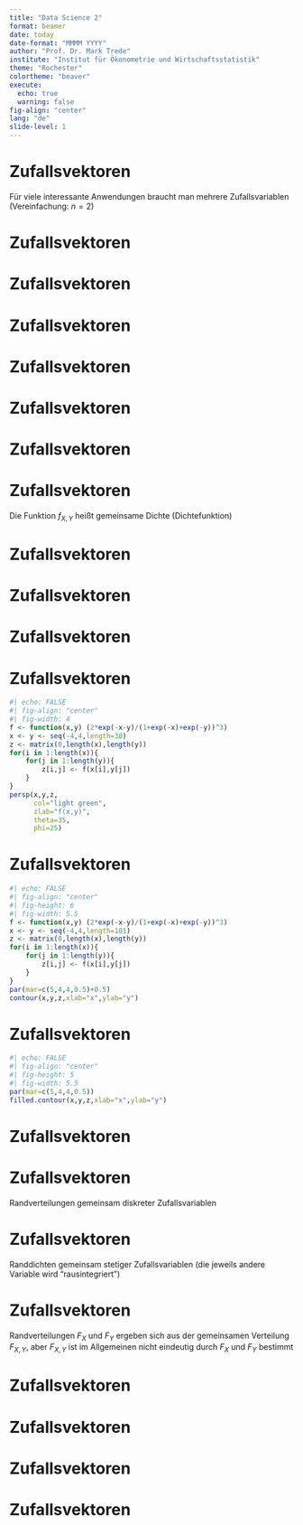 ```yaml
---
title: "Data Science 2"
format: beamer
date: today
date-format: "MMMM YYYY"
author: "Prof. Dr. Mark Trede"
institute: "Institut für Ökonometrie und Wirtschaftsstatistik"
theme: "Rochester"
colortheme: "beaver"
execute: 
  echo: true
  warning: false
fig-align: "center"
lang: "de"
slide-level: 1
---
```



# Zufallsvektoren
\framesubtitle{Definition}
\textbf{Zufallsvektoren:}
\medskip

Für viele interessante Anwendungen braucht man mehrere 
Zufallsvariablen (Vereinfachung: $n=2$)
\medskip

\begin{exampleblock}{Beispiele:}
\begin{itemize}
\item $X$: Haushaltsgröße, $Y$: Anzahl Autos
\item $X$: Aktienrendite Siemens, $Y$: Aktienrendite Zalando
\item $X$: kleinere Augenzahl, $Y$: größere Augenzahl
von zwei Würfeln
\end{itemize}
\end{exampleblock}



# Zufallsvektoren
\framesubtitle{Verteilungsfunktion}
\begin{block}{Gemeinsame Verteilungsfunktion}
Seien $X:\Omega \longrightarrow \mathbb{R}$ und 
$Y:\Omega\longrightarrow \mathbb{R}$
zwei Zufallsvariablen. Dann ist
$$
F_{X,Y}(x,y) =P(X\leq x,Y\leq y)
$$
die gemeinsame Verteilungsfunktion von $X$ und $Y$
\end{block}



# Zufallsvektoren
\framesubtitle{Verteilungsfunktion}
\textbf{Eigenschaften der gemeinsamen Verteilungsfunktion:}
\medskip
\begin{itemize}
\item $F_{X,Y}(x,y)=P(X\leq x,Y\leq y)$ ist monoton steigend
in $x$ und $y$
\item Es gilt $F_{X,Y}(-\infty ,y) =F_{XY}(x,-\infty)=0$
\item Es gilt $F_{X,Y}(+\infty ,+\infty) =1$
\end{itemize}



# Zufallsvektoren
\framesubtitle{Gemeinsam diskrete Zufallsvariablen}
\begin{block}{Gemeinsam diskrete Zufallsvariablen}
$X$ und $Y$ heißen gemeinsam diskret, wenn es endlich viele
oder abzählbar unendlich viele Werte $x_{1,}x_{2,}\ldots$
und $y_{1,}y_{2,}\ldots $ gibt, so dass 
\[ \sum_{j}\sum_{k}p_{jk}=1 \]
mit $p_{jk}=P(X=x_{j},Y=y_{k})$
\end{block}



# Zufallsvektoren
\framesubtitle{Gemeinsam diskrete Zufallsvariablen}
\begin{itemize}
\item Gemeinsame Wahrscheinlichkeitsfunktion
$$
f_{X,Y}(x,y) =\left\{ 
\begin{array}{ll}
p_{jk} & \quad \text{für }x=x_{j}\text{ und }y=y_{k} \\ 
0 & \quad \text{sonst}
\end{array}\right.
$$
\item Darstellung als Wahrscheinlichkeitstabelle
$$
\begin{tabular}{c|ccc|}
$X\backslash Y$ & $y_{1}$ & $\ldots $ & $y_{K}$ \\ \hline
$x_{1}$ & $p_{11}$ & $\ldots $ & $p_{1K}$ \\ 
$\vdots $ & $\vdots $ &  & $\vdots $ \\ 
$x_{J}$ & $p_{J1}$ & $\ldots $ & $p_{JK}$
\end{tabular}
$$
\end{itemize}



# Zufallsvektoren
\framesubtitle{Gemeinsam diskrete Zufallsvariablen}
\begin{exampleblock}{Beispiel: Haushalte}
Sei $X$: Haushaltsgröße; $Y$: Anzahl Autos
\bigskip

\begin{tabular}{c|ccc}
$X\backslash Y$ & 0 & 1 & 2 \\ \hline
1 & \color<2>{red}0.10 & \color<2>{red}0.14 & 0.01 \\ 
2 & \color<2>{red}0.05 & \color<2>{red}0.15 & 0.10 \\ 
3 & \color<2>{red}0.02 & \color<2>{red}0.10 & 0.08 \\ 
4 & 0.02 & 0.06 & 0.07 \\ 
5 & 0.01 & 0.05 & 0.04
\end{tabular}
\bigskip

Wie groß ist $F_{X,Y}(3,1)$ ? \uncover<2>{
$P(X\le 3,Y\le 1)=0.56$}
\end{exampleblock}



# Zufallsvektoren
\framesubtitle{Gemeinsam diskrete Zufallsvariablen}
\begin{exampleblock}{Beispiel: Haushalte}
Sei $X$: Haushaltsgröße; $Y$: Anzahl Autos
\bigskip

\begin{tabular}{c|ccc}
$X\backslash Y$ & 0 & 1 & 2 \\ \hline
1 & \color<2>{red}0.10 & \color<2>{red}0.14 & \color<2>{red}0.01 \\ 
2 & 0.05 & 0.15 & 0.10 \\ 
3 & 0.02 & 0.10 & 0.08 \\ 
4 & 0.02 & 0.06 & 0.07 \\ 
5 & 0.01 & 0.05 & 0.04
\end{tabular}
\bigskip

Wie groß ist $F_{XY}(1.5,3.2)$ ?\uncover<2>{
$P(X\le 1.5,Y\le 3.2)=0.25$}
\end{exampleblock}



# Zufallsvektoren
\framesubtitle{Gemeinsam stetige Zufallsvariablen}
\begin{block}{Gemeinsam stetige Zufallsvariablen}
$X$ und $Y$ heißen gemeinsam stetig, 
falls es eine Funktion $f_{X,Y}$ gibt mit 
$$
F_{X,Y}(x,y)=\int_{-\infty }^{y}\int_{-\infty }^{x}f_{X,Y}(u,v)dudv
$$
\end{block}
Die Funktion $f_{X,Y}$ heißt gemeinsame Dichte (Dichtefunktion)



# Zufallsvektoren
\begin{itemize}
\item Bei partieller Differenzierbarkeit gilt
$$
f_{X,Y}(x,y)=\frac{\partial^2}{\partial x\partial y}F_{X,Y}(x,y)
$$
\item Für $x,y\in\mathbb{R}$ gilt $f_{X,Y}(x,y)\geq 0$
\item Das Volumen unter der Dichte ist 
$$
\int_{-\infty }^{\infty }\int_{-\infty }^{\infty }f_{X,Y}(x,y)dxdy=1
$$
\end{itemize}



# Zufallsvektoren
\begin{itemize}
\item Durch Doppel-Integrale der Dichte erhält man
Wahrscheinlichkeiten, so ist beispielsweise
\begin{align*}
&P(a_1\leq X\leq b_1,a_2\leq Y\leq b_2)\\[1ex]
&=\int_{a_2}^{b_2}\int_{a_1}^{b_1}f_{XY}(x,y)dxdy
\end{align*}
\item Wegen der Stetigkeit spielt es keine Rolle, 
ob die Ungleichungen strikt sind oder nicht
\end{itemize}



# Zufallsvektoren
\textbf{Visualisierung einer gemeinsamen Dichte:}
\medskip
\begin{itemize}
\item Plot als 3D-"Gebirge"
\item Höhenlinien (Contour-Plot)
\item Farben als dritte Dimension (Image-Plot)
\item Beispiel: 
$$
f_{X,Y}(x,y)=\frac{2e^{-x-y}}{(1+e^{-x}+e^{-y})^3}
$$
\end{itemize}



# Zufallsvektoren
```r
#| echo: FALSE
#| fig-align: "center"
#| fig-width: 4
f <- function(x,y) (2*exp(-x-y)/(1+exp(-x)+exp(-y))^3)
x <- y <- seq(-4,4,length=30)
z <- matrix(0,length(x),length(y))
for(i in 1:length(x)){
    for(j in 1:length(y)){
        z[i,j] <- f(x[i],y[j])
    }
}
persp(x,y,z,
      col="light green",
      zlab="f(x,y)",
      theta=35,
      phi=25)
```



# Zufallsvektoren
```r
#| echo: FALSE
#| fig-align: "center"
#| fig-height: 6
#| fig-width: 5.5
f <- function(x,y) (2*exp(-x-y)/(1+exp(-x)+exp(-y))^3)
x <- y <- seq(-4,4,length=101)
z <- matrix(0,length(x),length(y))
for(i in 1:length(x)){
    for(j in 1:length(y)){
        z[i,j] <- f(x[i],y[j])
    }
}
par(mar=c(5,4,4,0.5)+0.5)
contour(x,y,z,xlab="x",ylab="y")
```



# Zufallsvektoren
```r
#| echo: FALSE
#| fig-align: "center"
#| fig-height: 5
#| fig-width: 5.5
par(mar=c(5,4,4,0.5))
filled.contour(x,y,z,xlab="x",ylab="y")
```



# Zufallsvektoren
\framesubtitle{Randverteilungen}
\textbf{Randverteilungen}
\begin{itemize}
\item Wie ist die eine Zufallsvariable verteilt, wenn man die andere ignoriert?
\item Randverteilungsfunktionen $F_{X}$ und $F_{Y}$
\begin{align*}
F_{X}(x) &=F_{X,Y}(x, \infty) =\lim_{y\rightarrow \infty }F_{X,Y}(x,y) \\
F_{Y}(y) &=F_{X,Y}(\infty ,y) =\lim_{x\rightarrow \infty }F_{X,Y}(x,y)
\end{align*}
\end{itemize}



# Zufallsvektoren
\framesubtitle{Randverteilungen}
Randverteilungen gemeinsam diskreter Zufallsvariablen
\begin{eqnarray*}
p_{j\cdot } &=&P(X=x_{j})=\sum\limits_{k}p_{jk} \\
p_{\cdot k} &=&P(Y=y_{k})=\sum\limits_{j}p_{jk}
\end{eqnarray*}



# Zufallsvektoren
\framesubtitle{Randverteilungen}
Randdichten gemeinsam stetiger Zufallsvariablen
\begin{align*}
f_{X}(x) &=\int_{-\infty }^{+\infty }f_{X,Y}(x,y)dy \\
f_{Y}(y) &=\int_{-\infty }^{+\infty }f_{X,Y}(x,y)dx
\end{align*}
\bigskip
(die jeweils andere Variable wird "rausintegriert")



# Zufallsvektoren
\framesubtitle{Unabhängigkeit}
\begin{block}{Unabhängigkeit}
Zwei Zufallsvariablen $X$ und $Y$ heißen (stochastisch)
unabhängig, falls für alle $x,y\in \mathbb{R}$
$$
F_{X,Y}(x,y) =F_{X}(x) \cdot F_{Y}(y)
$$
\end{block}
Randverteilungen $F_{X}$ und $F_{Y}$ ergeben sich aus 
der gemeinsamen Verteilung $F_{X,Y}$, aber $F_{X,Y}$ ist 
im Allgemeinen nicht eindeutig durch $F_{X}$ und $F_{Y}$ 
bestimmt



# Zufallsvektoren
\framesubtitle{Unabhängigkeit}
\begin{itemize}
\item Gemeinsam diskrete $X$ und $Y$ sind unabhängig, 
wenn für alle $j=1,2,\ldots $und $k=1,2,\ldots $ 
$$
P(X=x_{j},Y=y_{k})=P(X=x_{j})\cdot P(Y=y_{k})
$$
\item Gemeinsam stetige $X$ und $Y$ sind unabhängig, 
wenn für alle $x,y\in \mathbb{R}$ 
$$
f_{X,Y}(x,y)=f_{X}(x)\cdot f_{Y}(y)
$$
\end{itemize}



# Zufallsvektoren
\framesubtitle{Unabhängigkeit}
\begin{exampleblock}{Beispiel: Gemeinsam diskrete Verteilung}
Zwei Würfel werden geworfen, $X$: kleinere Augenzahl, $Y$: größere Augenzahl
$$
\begin{array}{c|cccccc|c}
X\backslash Y & 1 & 2 & 3 & 4 & 5 & 6 & f_X\\ \hline
1 & \frac{1}{36} & \frac{2}{36} & \frac{2}{36} & \frac{2}{36} & \frac{2}{36} & \frac{2}{36} & \frac{11}{36}\\
2 & 0            & \frac{1}{36} & \frac{2}{36} & \frac{2}{36} & \frac{2}{36} & \frac{2}{36} & \frac{9}{36}\\
3 & 0            & 0            & \frac{1}{36} & \frac{2}{36} & \frac{2}{36} & \frac{2}{36} & \frac{7}{36}\\
4 & 0            & 0            & 0            & \frac{1}{36} & \frac{2}{36} & \frac{2}{36} & \frac{5}{36}\\
5 & 0            & 0            & 0            & 0            & \frac{1}{36} & \frac{2}{36} & \frac{3}{36}\\
6 & 0            & 0            & 0            & 0            & 0            & \frac{1}{36} & \frac{1}{36}\\ \hline
f_Y &\frac{1}{36} & \frac{3}{36} & \frac{5}{36} & \frac{7}{36} & \frac{9}{36} & \frac{11}{36} &1\\
\end{array}
$$
\end{exampleblock}



# Zufallsvektoren
\framesubtitle{Unabhängigkeit}
\begin{exampleblock}{Beispiel: Gemeinsam stetige Verteilung}
Sei $(X,Y)$ gemeinsam stetig verteilt
$$
f_{X,Y}(x,y) =\left\{ 
\begin{array}{ll}
x+y & \quad \text{für }0\leq x\leq 1,0\leq y\leq 1 \\
0 & \quad \text{sonst}
\end{array}
\right.
$$
Randdichte von $X$:
\uncover<2>{
\begin{align*}
f_{X}(x)&= \int_{0}^{1}f_{X,Y}(x,y)dy = \int_0^1 (x+y)dy\\
&= x + \int_0^1 ydy= x+[0.5y^2]_0^1= x+\frac{1}{2}
\end{align*}
}
\end{exampleblock}



# Zufallsvektoren
\framesubtitle{Unabhängigkeit}
\begin{exampleblock}{Beispiel: Gemeinsam stetige Verteilung}
Sei $(X,Y)$ gemeinsam stetig verteilt
$$
f_{X,Y}(x,y) =\left\{ 
\begin{array}{ll}
x+y & \quad \text{für }0\leq x\leq 1,0\leq y\leq 1 \\
0 & \quad \text{sonst} 
\end{array}
\right.
$$
$X$ und $Y$ sind abhängig, weil:
\uncover<2>{
\begin{align*}
f_{X}(0.2) \cdot f_{Y}(0.2)  &= (0.2+0.5) (0.2+0.5) =0.49 \\
f_{XY}(0.2,0.2)  &=0.2+0.2=0.4
\end{align*}
}
\end{exampleblock}

